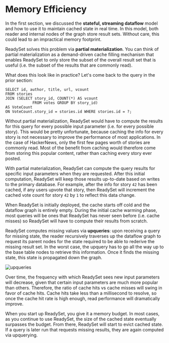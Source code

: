 
# Memory Efficiency
In the first section, we discussed the **stateful, streaming dataflow** model and how to use it to 
maintain cached state in real time. In this model, both reader and internal nodes of the graph store result sets. 
Without care, this could lead to an impractical memory footprint. 

ReadySet solves this problem via **partial materialization**. You can think of partial materialization as a 
demand-driven cache filling mechanism that enables ReadySet to only store the subset of the overall result set that is 
useful (i.e. the subset of the results that are commonly read). 

What does this look like in practice? Let's come back to the query in the prior section: 

```
SELECT id, author, title, url, vcount 
FROM stories 
JOIN (SELECT story_id, COUNT(*) AS vcount 
            FROM votes GROUP BY story_id)  
AS VoteCount 
ON VoteCount.story_id = stories.id WHERE stories.id = ?; 

``` 

Without partial materialization, ReadySet would have to compute the results for this query for every possible 
input parameter (i.e. for every possible story). This would be pretty unfortunate, because caching the info 
for every story is not necessary to improve the performance of most applications. In the case of HackerNews, 
only the first few pages worth of stories are commonly read. Most of the benefit from caching would therefore
come from storing this popular content, rather than caching every story ever posted. 

With partial materialization, ReadySet can compute the query results for specific input parameters when they are requested. 
After this initial computation, ReadySet will keep those results up-to-date based on writes to the primary database. 
For example, after the info for story `42` has been cached, if any users upvote that story, then ReadySet will 
increment the cached vote count for story `42` by `1` to reflect this data change. 


When ReadySet is initially deployed, the cache starts off cold and the dataflow graph is entirely empty. During the initial cache warming phase, 
most queries will be ones that ReadySet has never seen before (i.e. cache misses) so ReadySet will have to compute their 
results from scratch. 

ReadySet computes missing values via **upqueries**: upon receiving a query for missing state, the reader recursively 
traverses up the dataflow graph to request its parent nodes for the state required to be able to rederive the missing result set. 
In the worst case, the upquery has to go all the way up to the base table nodes to retrieve this information. 
Once it finds the missing state, this state is propagated down the graph. 

![upqueries](/ContinuedUpquery.gif)

Over time, the frequency with which ReadySet sees new input parameters will decrease, 
given that certain input parameters are much more popular than others. Therefore, the ratio of cache hits vs cache misses will 
swing in favor of cache hits. Cache hits take less than a millisecond to resolve, so once the cache hit rate is high enough,
read performance will dramatically improve. 

When you start up ReadySet, you give it a memory budget. In most cases, as you continue to use ReadySet, the size of the cached state eventually 
surpasses the budget. From there, ReadySet will start to evict cached state. If a query is later run that requests missing results, 
they are again computed via upquerying. 
